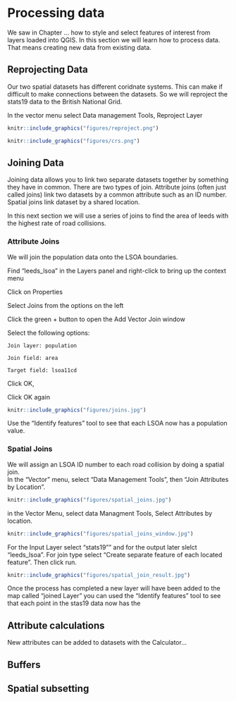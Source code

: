 # Processing data

We saw in Chapter ... how to style and select features of interest from layers loaded into QGIS.
In this section we will learn how to process data.
That means creating new data from existing data.

## Reprojecting Data

Our two spatial datasets has different coridnate systems. This can make if difficult to make connections between the datasets. So we will reproject the stats19 data to the British National Grid.

In the vector menu select Data management Tools, Reproject Layer

```r
knitr::include_graphics("figures/reproject.png")
```

```r
knitr::include_graphics("figures/crs.png")
```

## Joining Data

Joining data allows you to link two separate datasets together by something they have in common. There are two types of join.  Attribute joins (often just called joins) link two datasets by a common attribute such as an ID number. Spatial joins link dataset by a shared location.

In this next section we will use a series of joins to find the area of leeds with the highest rate of road collisions.

### Attribute Joins

We will join the population data onto the LSOA boundaries.

Find “leeds_lsoa” in the Layers panel and right-click to bring up the context menu

Click on Properties

Select Joins from the options on the left

Click the green + button to open the Add Vector Join window

Select the following options:

	Join layer: population
	
	Join field: area
	
	Target field: lsoa11cd
	
Click OK,

Click OK again

```r
knitr::include_graphics("figures/joins.jpg")
```


Use the “Identify features” tool to see that each LSOA now has a population value.


### Spatial Joins
We will assign an LSOA ID number to each road collision by doing a spatial join.  
In the “Vector” menu, select “Data Management Tools”, then “Join Attributes by Location”.

```r
knitr::include_graphics("figures/spatial_joins.jpg")
```

in the Vector Menu, select data Managment Tools, Select Attributes by location.

```r
knitr::include_graphics("figures/spatial_joins_window.jpg")
```

For the Input Layer select "stats19"" and for the output later slelct "leeds_lsoa". For join type select "Create separate feature of each located feature". Then click run.


```r
knitr::include_graphics("figures/spatial_join_result.jpg")
```

Once the process has completed a new layer will have been added to the map called "joined Layer" you can used the “Identify features” tool to see that each point in the stas19 data now has the  



## Attribute calculations

New attributes can be added to datasets with the Calculator...

## Buffers

## Spatial subsetting
